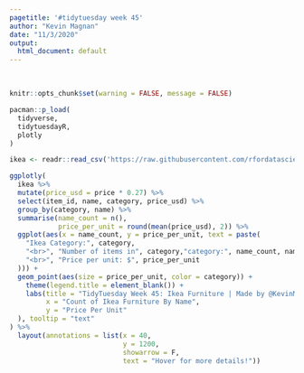 ```yaml
---
pagetitle: '#tidytuesday week 45'
author: "Kevin Magnan"
date: "11/3/2020"
output:
  html_document: default
---
```

<br>
```r
knitr::opts_chunk$set(warning = FALSE, message = FALSE)

pacman::p_load(
  tidyverse,
  tidytuesdayR,
  plotly
)
```

```r
ikea <- readr::read_csv('https://raw.githubusercontent.com/rfordatascience/tidytuesday/master/data/2020/2020-11-03/ikea.csv')

ggplotly(
  ikea %>%
  mutate(price_usd = price * 0.27) %>%
  select(item_id, name, category, price_usd) %>% 
  group_by(category, name) %>% 
  summarise(name_count = n(), 
            price_per_unit = round(mean(price_usd), 2)) %>%
  ggplot(aes(x = name_count, y = price_per_unit, text = paste(
    "Ikea Category:", category,
    "<br>", "Number of items in", category,"category:", name_count, name,
    "<br>", "Price per unit: $", price_per_unit
  ))) +
  geom_point(aes(size = price_per_unit, color = category)) +
    theme(legend.title = element_blank()) +
    labs(title = "TidyTuesday Week 45: Ikea Furniture | Made by @KevinMagnan",
         x = "Count of Ikea Furniture By Name",
         y = "Price Per Unit"
  ), tooltip = "text"
) %>% 
  layout(annotations = list(x = 40,
                            y = 1200,
                            showarrow = F,
                            text = "Hover for more details!"))
```